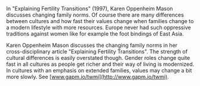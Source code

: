 
In "Explaining Fertility Transitions" (1997), Karen Oppenheim Mason discusses changing family norms. Of course there are many differences between cultures and how fast their values change when families change to a modern lifestyle with more resources. Europe never had such oppressive traditions against women like for example the foot bindings of East Asia.

Karen Oppenheim Mason discusses the changing family norms in her cross-disciplinary article "Explaining Fertility Transitions". The strength of cultural differences is easily overstated though. Gender roles change quite fast in all cultures as people get richer and their way of living is modernized. In cultures with an emphasis on extended families, values may change a bit more slowly. See [www.gapm.io/twmi](http://www.gapm.io/twmi).